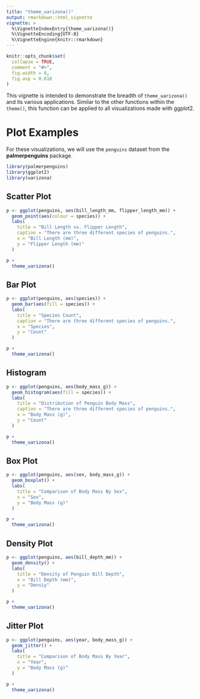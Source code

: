 ```yaml
---
title: "theme_uarizona()"
output: rmarkdown::html_vignette
vignette: >
  %\VignetteIndexEntry{theme_uarizona()}
  %\VignetteEncoding{UTF-8}
  %\VignetteEngine{knitr::rmarkdown}
---
```


```r
knitr::opts_chunk$set(
  collapse = TRUE,
  comment = "#>",
  fig.width = 8,
  fig.asp = 0.618
)
```

This vignette is intended to demonstrate the breadth of `theme_uarizona()` and its various applications. 
Similar to the other functions within the `theme()`, this function can be applied to all visualizations made with ggplot2. 

# Plot Examples

For these visualizations, we will use the `penguins` dataset from the **palmerpenguins** package.

```r
library(palmerpenguins)
library(ggplot2)
library(uarizona)
```

## Scatter Plot

```r
p <- ggplot(penguins, aes(bill_length_mm, flipper_length_mm)) +
  geom_point(aes(colour = species)) +
  labs(
    title = "Bill Length vs. Flipper Length", 
    caption = "There are three different species of penguins.", 
    x = "Bill Length (mm)", 
    y = "Flipper Length (mm)"
  )

p +
  theme_uarizona()
```


## Bar Plot

```r
p <- ggplot(penguins, aes(species)) +
  geom_bar(aes(fill = species)) +
  labs(
    title = "Species Count", 
    caption = "There are three different species of penguins.", 
    x = "Species", 
    y = "Count"
  )

p +
  theme_uarizona()
```

## Histogram

```r
p <- ggplot(penguins, aes(body_mass_g)) +
  geom_histogram(aes(fill = species)) +
  labs(
    title = "Distribution of Penguin Body Mass", 
    caption = "There are three different species of penguins.", 
    x = "Body Mass (g)", 
    y = "Count"
  )

p +
  theme_uarizona()
```

## Box Plot

```r
p <- ggplot(penguins, aes(sex, body_mass_g)) +
  geom_boxplot() +
  labs(
    title = "Comparison of Body Mass By Sex", 
    x = "Sex", 
    y = "Body Mass (g)"
  )

p +
  theme_uarizona()
```

## Density Plot

```r
p <- ggplot(penguins, aes(bill_depth_mm)) +
  geom_density() +
  labs(
    title = "Density of Penguin Bill Depth", 
    x = "Bill Depth (mm)", 
    y = "Densiy"
  )

p +
  theme_uarizona()
```


## Jitter Plot

```r
p <- ggplot(penguins, aes(year, body_mass_g)) +
  geom_jitter() +
  labs(
    title = "Comparison of Body Mass By Year", 
    x = "Year", 
    y = "Body Mass (g)"
  )

p +
  theme_uarizona()
```

